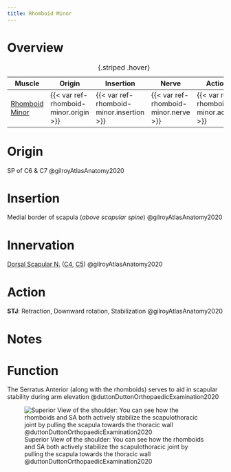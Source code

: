 ```yaml
---
title: Rhomboid Minor
---
```


# Overview

| Muscle  | Origin | Insertion | Nerve | Action |
|------|--------|-------|----------|--------|
| [Rhomboid Minor]({{< var ref-rhomboid-minor.path >}}) | {{< var ref-rhomboid-minor.origin >}} | {{< var ref-rhomboid-minor.insertion >}} | {{< var ref-rhomboid-minor.nerve >}} | {{< var ref-rhomboid-minor.action >}} |
: {.striped .hover}



# Origin {#origin}

SP of C6 & C7 @gilroyAtlasAnatomy2020

# Insertion {#insertion}

Medial border of scapula (*above scapular spine*) @gilroyAtlasAnatomy2020

# Innervation {#innervation}

[Dorsal Scapular N.]({{< var ref-dorsal-scapular-nerve.path >}}) ([C4]({{< var ref-nerve-root.c4 >}}), [C5]({{< var ref-nerve-root.c5 >}})) @gilroyAtlasAnatomy2020

# Action {#action}

**STJ**: Retraction, Downward rotation, Stabilization @gilroyAtlasAnatomy2020


# Notes

# Function


The Serratus Anterior (along with the rhomboids) serves to aid in scapular stability during arm elevation @duttonDuttonOrthopaedicExamination2020 

![Superior View of the shoulder: You can see how the rhomboids and SA both actively stabilize the scapulothoracic joint by pulling the scapula towards the thoracic wall @duttonDuttonOrthopaedicExamination2020](/The Archive/Anatomy/Skeletal Muscles/Upper Limb Muscles/Axioappendicular Posterior Muscles/images/Dutton fig16.2 Superior aspect of shoulder.png)